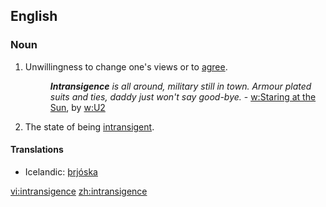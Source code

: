 ==English==

===Noun===
{{en-noun}}

# Unwillingness to change one's views or to [[agree]].
#:'''''Intransigence''' is all around, military still in town.  Armour plated suits and ties, daddy just won't say good-bye.''  - [[w:Staring at the Sun]], by [[w:U2]]
# The state of being [[intransigent]].

====Translations====
*Icelandic: [[þrjóska]] {{f}}

[[vi:intransigence]]
[[zh:intransigence]]